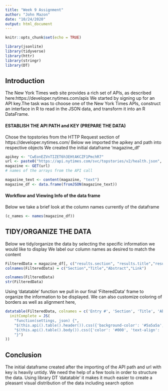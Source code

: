 ---
title: "Week 9 Assignment"
author: "John Mazon"
date: "10/24/2020"
output: html_document
---


```{r setup, include=FALSE}
knitr::opts_chunk$set(echo = TRUE)

library(jsonlite)
library(tidyverse)
library(httr)
library(stringr)
library(DT)

```

## Introduction
The New York Times web site provides a rich set of APIs, as described here:https://developer.nytimes.com/apis
We started by signing up for an API key.The task was to choose one of the New York Times APIs, construct an interface in R to read in the JSON data, and transform it into an R DataFrame.

#### ESTABLISH THE API PATH and KEY (PREPARE THE DATA)
Chose the topstories from the HTTP Request section of https://developer.nytimes.com/
Below we imported the apikey and path into respective objects
We created the initial dataframe 'magazine_df' 

```{r}


apikey <- "CwEonEZVnTIZET6h3EHtAKCZF1PmchR7"
url <- paste0("https://api.nytimes.com/svc/topstories/v2/health.json", "?api-key=", apikey)
magazine <- GET(url)
# names of the arrays from the API call

magazine_text <- content(magazine, "text")
magazine_df <- data.frame(fromJSON(magazine_text))


```
#### Workflow and Viewing Info of the data frame
Below we take a brief look at the column names currently of the dataframe

```{r}
(c_names <- names(magazine_df))

```

## TIDY/ORGANIZE THE DATA 
Below we tidy/organize the data by selecting the specific information we would like to display
We label our column names as desired to match the content
```{r}

FilteredData = magazine_df[, c("results.section", "results.title","results.abstract","results.url" )]
colnames(FilteredData) = c("Section","Title","Abstract","Link") 

colnames(FilteredData)
str(FilteredData)

```

Using 'datatable' function we pull in our final 'FilteredData' frame to organize the information to be displayed. We can also customize coloring of borders as well as alignment here, 
```{r}

datatable(FilteredData, colnames = c('Entry #', 'Section', 'Title', 'Abstract', 'Link'), class = 'cell-border stripe', options = list(
  initComplete = JS(
    "function(settings, json) {",
    "$(this.api().table().header()).css({'background-color': '#5a5a5a', 'color': '#fff', 'text-align': 'center !important'});",
    "$(this.api().table().body()).css({'color': '#000', 'text-align': 'center !important'});",
    "}")
))

```



## Conclusion
The initial dataframe created after the importing of the API path and url with key is heavily untidy. We need the help of a few tools in order to structure the data. Using library DT 'datatable' it makes it much easier to create a pleasant visual distribution of the data including search option
